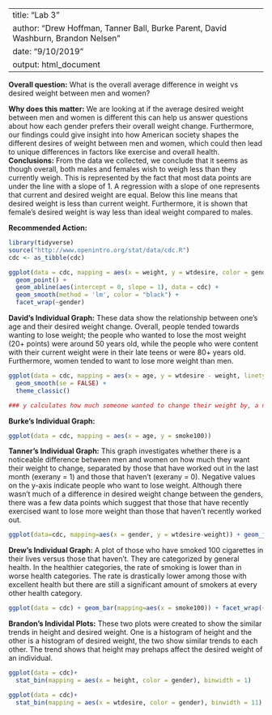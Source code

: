 
---
title: "Lab 3"
author: "Drew Hoffman, Tanner Ball, Burke Parent, David Washburn, Brandon Nelsen"
date: "9/10/2019"
output: html_document
---

**Overall question:** 
What is the overall average difference in weight vs desired weight between men and women?

**Why does this matter:** 
We are looking at if the average desired weight between men and women is different this can help us answer questions about how each gender prefers their overall weight change. Furthermore, our findings could give insight into how American society shapes the different desires of weight between men and women, which could then lead to unique differences in factors like exercise and overall health.
**Conclusions:**
From the data we collected, we conclude that it seems as though overall, both males and females wish to weigh less than they currently weigh. This is represented by the fact that most data points are under the line with a slope of 1. A regression with a slope of one represents that current and desired weight are equal. Below this line means that desired weight is less than current weight. Furthermore, it is shown that female's desired weight is way less than ideal weight compared to males.

**Recommended Action:**


```{r include = FALSE}
library(tidyverse)
source("http://www.openintro.org/stat/data/cdc.R")
cdc <- as_tibble(cdc)
```
```{r echo = FALSE}
ggplot(data = cdc, mapping = aes(x = weight, y = wtdesire, color = gender)) +
  geom_point() +
  geom_abline(aes(intercept = 0, slope = 1), data = cdc) +
  geom_smooth(method = 'lm', color = "black") +
  facet_wrap(~gender)
```

**David's Individual Graph:**
These data show the relationship between one's age and their desired weight change. Overall, people tended towards wanting to lose weight; the people who wanted to lose the most weight (20+ points) were around 50 years old, while the people who were content with their current weight were in their late teens or were 80+ years old. Furthermore, women tended to want to lose more weight than men.
```{r}
ggplot(data = cdc, mapping = aes(x = age, y = wtdesire - weight, linetype = gender)) +
  geom_smooth(se = FALSE) +
  theme_classic()

### y calculates how much someone wanted to change their weight by, a negative value meant that they wanted to lose weight
```
**Burke's Individual Graph:**
```{r}
ggplot(data = cdc, mapping = aes(x = age, y = smoke100))
```
**Tanner's Individual Graph:**
This graph investigates whether there is a noticeable difference between men and women on how much they want their weight to change, separated by those that have worked out in the last month (exerany = 1) and those that haven't (exerany = 0).
Negative values on the y-axis indicate people who want to lose weight. Although there wasn't much of a difference in desired weight change between the genders, there was a few data points which suggest that those that have recently exercised want to lose more weight than those that haven't recently worked out.
```{r}
ggplot(data=cdc, mapping=aes(x = gender, y = wtdesire-weight)) + geom_jitter(mapping=aes(color=gender))+facet_wrap(~ exerany)
```
**Drew's Individual Graph:**
A plot of those who have smoked 100 cigarettes in their lives versus those that haven't. They are categorized by general health. In the healthier categories, the rate of smoking is lower than in worse health categories. The rate is drastically lower among those with excellent health but there are still a significant amount of smokers at every other health category.
```{r}
ggplot(data = cdc) + geom_bar(mapping=aes(x = smoke100)) + facet_wrap(~ genhlth)
```
**Brandon's Individal Plots:** These two plots were created to show the similar trends in height and desired weight. One is a histogram of
height and the other is a histogram of desired weight, the two show similar trends to each other. The trend shows that height may prehaps affect the desired weight of an individual.
```{r echo = FALSE}
ggplot(data = cdc)+
  stat_bin(mapping = aes(x = height, color = gender), binwidth = 1)
```
```{r echo = FALSE}
ggplot(data = cdc)+
  stat_bin(mapping = aes(x = wtdesire, color = gender), binwidth = 11)
```



